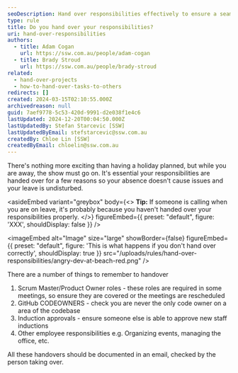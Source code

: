```yaml
---
seoDescription: Hand over responsibilities effectively to ensure a seamless transition and minimize disruptions during your absence.
type: rule
title: Do you hand over your responsibilities?
uri: hand-over-responsibilities
authors:
  - title: Adam Cogan
    url: https://ssw.com.au/people/adam-cogan
  - title: Brady Stroud
    url: https://ssw.com.au/people/brady-stroud
related:
  - hand-over-projects
  - how-to-hand-over-tasks-to-others
redirects: []
created: 2024-03-15T02:10:55.000Z
archivedreason: null
guid: 7aef9778-5c53-420d-9991-d2e038f1e4c6
lastUpdated: 2024-12-20T00:04:50.000Z
lastUpdatedBy: Stefan Starcevic [SSW]
lastUpdatedByEmail: stefstarcevic@ssw.com.au
createdBy: Chloe Lin [SSW]
createdByEmail: chloelin@ssw.com.au
---
```


There's nothing more exciting than having a holiday planned, but while you are away, the show must go on.
It's essential your responsibilities are handed over for a few reasons so your absence doesn't cause issues and your leave is undisturbed.

<asideEmbed
  variant="greybox"
  body={<>
    **Tip:** If someone is calling when you are on leave, it's probably because you haven't handed over your responsibilities properly.
  </>}
  figureEmbed={{
    preset: "default",
    figure: 'XXX',
    shouldDisplay: false
  }}
/>

<imageEmbed
  alt="Image"
  size="large"
  showBorder={false}
  figureEmbed={{
    preset: "default",
    figure: 'This is what happens if you don\'t hand over correctly',
    shouldDisplay: true
  }}
  src="/uploads/rules/hand-over-responsibilities/angry-dev-at-beach-red.png"
/>

There are a number of things to remember to handover

1. Scrum Master/Product Owner roles - these roles are required in some meetings, so ensure they are covered or the meetings are rescheduled
2. GitHub CODEOWNERS - check you are never the only code owner on a area of the codebase
3. Induction approvals - ensure someone else is able to approve new staff inductions
4. Other employee responsibilities e.g. Organizing events, managing the office, etc.

All these handovers should be documented in an email, checked by the person taking over.
